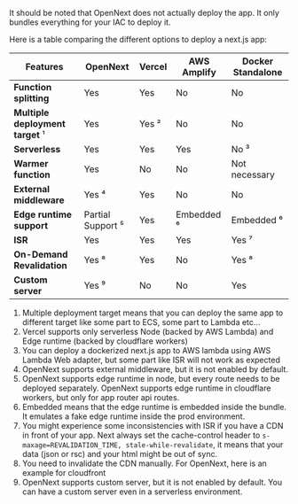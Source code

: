 It should be noted that OpenNext does not actually deploy the app. It only bundles everything for your IAC to deploy it.

Here is a table comparing the different options to deploy a next.js app:

| Features                         | OpenNext          | Vercel | AWS Amplify | Docker Standalone |
| -------------------------------- | ----------------- | ------ | ----------- | ----------------- |
| **Function splitting**           | Yes               | Yes    | No          | No                |
| **Multiple deployment target** ¹ | Yes               | Yes ²  | No          | No                |
| **Serverless**                   | Yes               | Yes    | Yes         | No ³              |
| **Warmer function**              | Yes               | No     | No          | Not necessary     |
| **External middleware**          | Yes ⁴             | Yes    | No          | No                |
| **Edge runtime support**         | Partial Support ⁵ | Yes    | Embedded ⁶  | Embedded ⁶        |
| **ISR**                          | Yes               | Yes    | Yes         | Yes ⁷             |
| **On-Demand Revalidation**       | Yes ⁸             | Yes    | No          | Yes ⁸             |
| **Custom server**                | Yes ⁹             | No     | No          | Yes               |

1. Multiple deployment target means that you can deploy the same app to different target like some part to ECS, some part to Lambda etc...
2. Vercel supports only serverless Node (backed by AWS Lambda) and Edge runtime (backed by cloudflare workers)
3. You can deploy a dockerized next.js app to AWS lambda using AWS Lambda Web adapter, but some part like ISR will not work as expected
4. OpenNext supports external middleware, but it is not enabled by default.
5. OpenNext supports edge runtime in node, but every route needs to be deployed separately. OpenNext supports edge runtime in cloudflare workers, but only for app router api routes.
6. Embedded means that the edge runtime is embedded inside the bundle. It emulates a fake edge runtime inside the prod environment.
7. You might experience some inconsistencies with ISR if you have a CDN in front of your app. Next always set the cache-control header to `s-maxage=REVALIDATION_TIME, stale-while-revalidate`, it means that your data (json or rsc) and your html might be out of sync.
8. You need to invalidate the CDN manually. For OpenNext, here is an example for cloudfront
9. OpenNext supports custom server, but it is not enabled by default. You can have a custom server even in a serverless environment.
